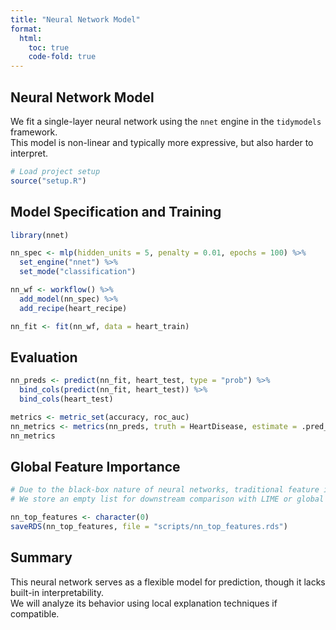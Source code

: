 ```yaml
---
title: "Neural Network Model"
format:
  html:
    toc: true
    code-fold: true
---
```


## Neural Network Model

We fit a single-layer neural network using the `nnet` engine in the `tidymodels` framework.  
This model is non-linear and typically more expressive, but also harder to interpret.

```r
# Load project setup
source("setup.R")
```

## Model Specification and Training

```r
library(nnet)

nn_spec <- mlp(hidden_units = 5, penalty = 0.01, epochs = 100) %>%
  set_engine("nnet") %>%
  set_mode("classification")

nn_wf <- workflow() %>%
  add_model(nn_spec) %>%
  add_recipe(heart_recipe)

nn_fit <- fit(nn_wf, data = heart_train)
```

## Evaluation

```r
nn_preds <- predict(nn_fit, heart_test, type = "prob") %>%
  bind_cols(predict(nn_fit, heart_test)) %>%
  bind_cols(heart_test)

metrics <- metric_set(accuracy, roc_auc)
nn_metrics <- metrics(nn_preds, truth = HeartDisease, estimate = .pred_class, .pred_1)
nn_metrics
```

## Global Feature Importance

```r
# Due to the black-box nature of neural networks, traditional feature importance is not available.
# We store an empty list for downstream comparison with LIME or global interpretability methods.

nn_top_features <- character(0)
saveRDS(nn_top_features, file = "scripts/nn_top_features.rds")
```


## Summary

This neural network serves as a flexible model for prediction, though it lacks built-in interpretability.  
We will analyze its behavior using local explanation techniques if compatible.